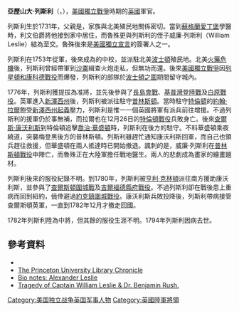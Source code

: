 {{NoteTA
|G1=Military
|G2=地名
}}
{{Infobox military person
|name=亞歷山大·列斯利閣下<br/>The Honourable Alexander Leslie
|born = 1731年
|died = 1794年12月27日
|image= Alexander_Leslie_from_Stryker.jpg
|caption=亞歷山大·列斯利畫像。
|placeofbirth=
|placeofdeath= [[威爾斯|威爾斯]][[紐波特|紐波特]]
|allegiance={{flagicon|United Kingdom|1606}} [[大不列顛王國|英國]]
|branch= {{army|UK}}
|serviceyears=1753-1782年
|rank= [[少將|少將]]
|battles= [[美國獨立戰爭|美國獨立戰爭]]
}}

'''亞歷山大·列斯利'''（{{lang-en|'''Alexander Leslie'''}}，{{bd|1731年||1794年|12月27日|}}），[[美國獨立戰爭|美國獨立戰爭]]時期的[[大不列顛王國|英國]]軍官。

列斯利生於1731年，父親是{{link-en|第五代利文伯爵及第四代梅爾維爾伯爵亞歷山大·列斯利-梅爾維爾|Alexander Leslie-Melville, 7th Earl of Leven}}，家族與北美殖民地關係密切。當{{link-en|本傑明·魯殊|Benjamin Rush}}到[[蘇格蘭|蘇格蘭]][[愛丁堡|愛丁堡]]學醫時，利文伯爵將他接到家中居住，而魯殊更與列斯利的侄子威廉·列斯利（William Leslie）結為至交。魯殊後來是[[美國獨立宣言|美國獨立宣言]]的簽署人之一。

列斯利在1753年從軍，後來成為{{link-en|第64步兵軍團|64th (2nd Staffordshire) Regiment of Foot}}的中校，並派駐北美[[波士頓|波士頓]]殖民地。北美[[火藥危機|火藥危機]]後，列斯利曾經帶軍到[[沙崙_(麻薩諸塞州)|沙崙]]緝查火炮走私，但無功而還。後來[[美國獨立戰爭|美國獨立戰爭]]因[[列星頓和康科德戰役|列星頓和康科德戰役]]而爆發，列斯利的部隊於[[波士頓之圍|波士頓之圍]]期間留守城內。

1776年，列斯利獲提拔為准將，並先後參與了[[長島會戰|長島會戰]]、[[基普灣登陸戰|基普灣登陸戰]]及[[白原戰役|白原戰役]]。英軍進入[[新澤西州|新澤西州]]後，列斯利被派往駐守[[普林斯頓|普林斯頓]]。當時駐守[[特倫頓|特倫頓]]的[[約翰·拉爾|約翰·拉爾]]飽受[[新澤西州起義|新澤西州起義]]壓力，列斯利是惟一一個英國將軍有派兵前往增援。不過列斯利的援軍仍於事無補，而拉爾也在12月26日的[[特倫頓戰役|特倫頓戰役]]兵敗身亡。後來[[查爾斯·康沃利斯，第一代康沃利斯侯爵|查爾斯·康沃利斯]]到特倫頓追擊[[喬治·華盛頓|喬治·華盛頓]]時，列斯利在後方的{{link-en|勞倫斯鄉 (新澤西州)|Lawrenceville, New Jersey|梅登黑}}駐守。不料華盛頓乘夜繞道，突襲梅登黑後方的普林斯頓。列斯利雖趕忙通知康沃利斯回軍，而自己也領兵趕往救援，但華盛頓在兩人抵達時已開始撤退。諷刺的是，威廉·列斯利在[[普林斯頓戰役|普林斯頓戰役]]中陣亡，而魯殊正在大陸軍擔任戰地醫生。兩人的悲劇成為畫家{{link-en|約翰·特朗布爾|John Trumbull}}的繪畫題材。

列斯利後來的服役紀錄不明。到1780年，列斯利被[[亨利·克林頓|亨利·克林頓]]派往南方援助康沃利斯，並參與了[[查爾斯頓圍城戰|查爾斯頓圍城戰]]及[[吉爾福德縣府戰役|吉爾福德縣府戰役]]。不過列斯利卻在戰後患上重病而回到紐約，僥倖避過[[約克鎮圍城戰役|約克鎮圍城戰役]]。康沃利斯兵敗投降後，列斯利帶病接管查爾斯頓英軍，一直到1782年12月才撤走回國。

1782年列斯利陞為中將，但其餘的服役生涯不明。1794年列斯利因病去世。

{{wide image|The_Death_of_General_Mercer_at_the_Battle_of_Princeton_January_3_1777.jpeg|600px|{{link-en|約翰·特倫布|John Trumbull}}的《梅沙將軍之死》，描繪普林斯頓戰役中{{link-en|休·梅沙|Hugh Mercer}}准將（左）被刺刀殺死。由於列斯利的侄子威廉·列斯利與{{link-en|本傑明·魯殊|Benjamin Rush}}本為至交，卻在獨立戰爭中各為其主，最後威廉於普林斯頓戰死。故此，魯殊刻意將中彈受傷的威廉描繪於右，而同時將不在場的魯殊描繪於左（騎馬者華盛頓身後）。}}

==參考資料==
{{refbegin}}
*{{Citation
|last=Fischer
|first= David Hackett
|title= Washington's Crossing
|language=en
|publication-place= New York
|publisher= Oxford University Press
|year=2006
|isbn=978-0-19-518159-3
}}
*[https://web.archive.org/web/20100618201359/http://libweb5.princeton.edu/visual_materials/pulc/pulc_v_9_n_1.pdf The Princeton University Library Chronicle]
*[https://web.archive.org/web/20110927074956/http://home.golden.net/~marg/bansite/friends/leslie.html Bio notes: Alexander Leslie]
*[http://www.thefreelibrary.com/Tragedy+of+Captain+William+Leslie+%26+Dr.+Benjamin+Rush.-a030138282 Tragedy of Captain William Leslie & Dr. Benjamin Rush.] {{Wayback|url=http://www.thefreelibrary.com/Tragedy+of+Captain+William+Leslie+%26+Dr.+Benjamin+Rush.-a030138282 |date=20201124124349 }}
{{refend}}

{{normdaten}}
{{DEFAULTSORT:Leslie}}
[[Category:美国独立战争英国军事人物|Category:美国独立战争英国军事人物]]
[[Category:英國陸軍將領|Category:英國陸軍將領]]